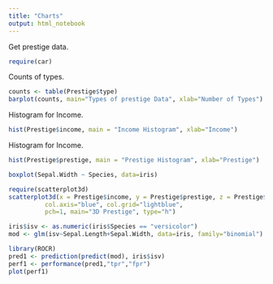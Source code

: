 ```yaml
---
title: "Charts"
output: html_notebook
---
```

Get prestige data.
```r
require(car)
```
Counts of types.
```r
counts <- table(Prestige$type)
barplot(counts, main="Types of prestige Data", xlab="Number of Types")
```
Histogram for Income.
```r
hist(Prestige$income, main = "Income Histogram", xlab="Income")
```
Histogram for Income.
```r
hist(Prestige$prestige, main = "Prestige Histogram", xlab="Prestige")
```
```r
boxplot(Sepal.Width ~ Species, data=iris)
```
```r
require(scatterplot3d)
scatterplot3d(x = Prestige$income, y = Prestige$prestige, z = Prestige$education, highlight.3d=TRUE,
          col.axis="blue", col.grid="lightblue",
          pch=1, main="3D Prestige", type="h")
```

```r
iris$isv <- as.numeric(iris$Species == "versicolor")
mod <- glm(isv~Sepal.Length+Sepal.Width, data=iris, family="binomial")

library(ROCR)
pred1 <- prediction(predict(mod), iris$isv)
perf1 <- performance(pred1,"tpr","fpr")
plot(perf1)
```